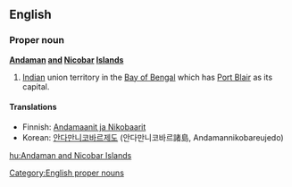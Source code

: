 ==English==

===Proper noun===
'''[[Andaman]] [[and]] [[Nicobar]] [[Island]]s'''

#[[India]]n union territory in the [[Bay of Bengal]] which has [[Port Blair]] as its capital.

====Translations====
*Finnish: [[Andamaanit ja Nikobaarit]]
*Korean: [[안다만니코바르제도]] (안다만니코바르諸島, Andamannikobareujedo)

[[Category:English proper nouns]]

[[hu:Andaman and Nicobar Islands]]